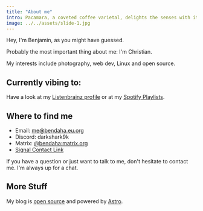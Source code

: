 ```yaml
---
title: "About me"
intro: Pacamara, a coveted coffee varietal, delights the senses with its exceptional flavor profile. 
image: ../../assets/slide-1.jpg
---
```

Hey, I'm Benjamin, as you might have guessed.

Probably the most important thing about me: I'm Christian.

My interests include photography, web dev, Linux and open source.

## Currently vibing to: 

Have a look at my [Listenbrainz profile](https://listenbrainz.org/user/darkshark/) or at my [Spotify Playlists](https://open.spotify.com/user/6b4663f8x9uqhx0dhhq4hh00q).

## Where to find me
- Email: [me@bendaha.eu.org](mailto:me@bendaha.eu.org)
- Discord: darkshark9k
- Matrix: [@bendaha:matrix.org](https://matrix.to/#/@bendaha:matrix.org)
- [Signal Contact Link](https://signal.me/#eu/d4CqfDp5tCpxJpiXDQ2IKlwIXToxZJgTv23GqWeAEfbNqucKYCFIWKul6WuzCY-6)

If you have a question or just want to talk to me, don't hesitate to contact me.
I'm always up for a chat.

## More Stuff
My blog is [open source](https://github.com/bennihtm/astro-blog) and powered by [Astro](https://astro.build).
